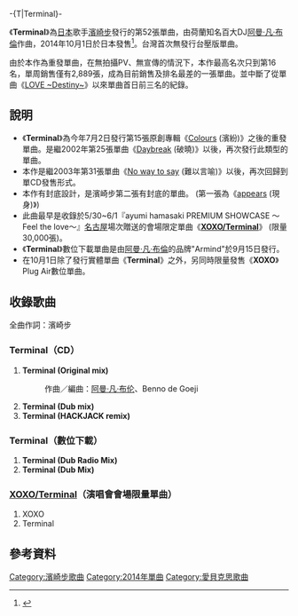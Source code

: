 -{T|Terminal}-
{{Single infobox
| Name           = Terminal
| Cover          = Terminal aymi.jpg
| Artist         = [[濱崎步|濱崎步]]
| Album          = [[Colours_(濱崎步專輯)|Colours 濱紛]]
| A-side         = 
| B-side         = 
| Released       = 2014年10月1日
| Format         = [[CD|CD]]、[[數位下載|數位下載]]
| Recorded       = 
| Genre          = [[電子舞曲|電子舞曲]]
| Length         = 
| Label          = [[avex_trax|avex trax]]
| Writer         = [[濱崎步|濱崎步]]<br />[[阿曼·凡·布倫|阿曼·凡·布倫]]<br />Benno de Goeij
| Producer       = 松浦勝人
| Certification  = 
| Chart position = * 週間最高24名（[[Oricon|Oricon]]）
| Last single    = [[Hello_new_me|Hello new me]]<br />（2014年）
| This single    = '''Terminal'''<br />（2014年）
| Next single    = [[Zutto.../Last_minute/Walk|Zutto... / Last minute / Walk]]<br />（2014年）
| Misc           = 
}}

《'''Terminal'''》為[[日本|日本]]歌手[[濱崎步|濱崎步]]發行的第52張單曲，由荷蘭知名百大DJ[[阿曼·凡·布倫|阿曼·凡·布倫]]作曲，2014年10月1日於日本發售<ref>{{Cite web |url=http://avex.jp/ayu/news/detail.php?id=1013986 |title=存档副本 |accessdate=2014-10-14 |archive-date=2014-09-09 |archive-url=https://web.archive.org/web/20140909140538/http://avex.jp/ayu/news/detail.php?id=1013986 |dead-url=no }}</ref>。台灣首次無發行台壓版單曲。

由於本作為重發單曲，在無拍攝PV、無宣傳的情況下，本作最高名次只到第16名，單周銷售僅有2,889張，成為目前銷售及排名最差的一張單曲。並中斷了從單曲《[[LOVE_～Destiny～|LOVE ~Destiny~]]》以來單曲首日前三名的紀錄。

== 說明 ==
*《'''Terminal'''》為今年7月2日發行第15張原創專輯《[[Colours_(濱崎步專輯)|Colours]] (濱紛)》之後的重發單曲。是繼2002年第25張單曲《[[Daybreak|Daybreak]] (破曉)》以後，再次發行此類型的單曲。
*本作是繼2003年第31張單曲《[[No_way_to_say|No way to say]] (難以言喻)》以後，再次回歸到單CD發售形式。
*本作有封底設計，是濱崎步第二張有封底的單曲。 (第一張為《[[appears|appears]] (現身)》)
*此曲最早是收錄於5/30~6/1『ayumi hamasaki PREMIUM SHOWCASE ～Feel the love～』[[名古屋|名古屋]]場次贈送的會場限定單曲《'''[[XOXO/Terminal|XOXO/Terminal]]'''》 (限量30,000張)。
*《'''Terminal'''》數位下載單曲是由[[阿曼·凡·布倫|阿曼·凡·布倫]]的品牌"Armind"於9月15日發行。
*在10月1日除了發行實體單曲《'''Terminal'''》之外，另同時限量發售《'''XOXO'''》Plug Air數位單曲。

== 收錄歌曲 ==

全曲作詞：濱崎步

=== Terminal（CD） ===

# '''Terminal (Original mix)'''
#: 作曲／編曲：[[阿曼·凡·布伦|阿曼·凡·布伦]]、Benno de Goeji
# '''Terminal (Dub mix)'''
# '''Terminal (HACKJACK remix)'''

=== Terminal（數位下載） === 
# '''Terminal (Dub Radio Mix)'''
# '''Terminal (Dub Mix)'''

=== [[XOXO/Terminal|XOXO/Terminal]]（演唱會會場限量單曲） === 
# XOXO
# Terminal

== 參考資料 ==
<references/>
{{Ayumi Hamasaki singles}}

[[Category:濱崎步歌曲|Category:濱崎步歌曲]]
[[Category:2014年單曲|Category:2014年單曲]]
[[Category:愛貝克思歌曲|Category:愛貝克思歌曲]]